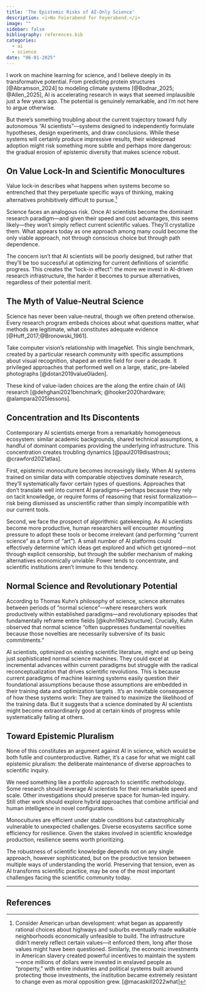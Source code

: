 ```yaml
---
title: 'The Epistemic Risks of AI-Only Science'
description: <i>No Feierabend for Feyerabend.</i>
image: ""
sidebar: false
bibliography: references.bib
categories:
  - ai
  - science
date: "06-01-2025"
---
```




I work on machine learning for science, and I believe deeply in its transformative potential. 
From predicting protein structures [@Abramson_2024] to modeling climate systems [@Bodnar_2025; @Allen_2025], AI is accelerating research in ways that seemed implausible just a few years ago. The potential is genuinely remarkable, and I'm not here to argue otherwise.

But there's something troubling about the current trajectory toward fully autonomous "AI scientists"—systems designed to independently formulate hypotheses, design experiments, and draw conclusions. While these systems will certainly produce impressive results, their widespread adoption might risk something more subtle and perhaps more dangerous: the gradual erosion of epistemic diversity that makes science robust.

## On Value Lock-In and Scientific Monocultures

Value lock-in describes what happens when systems become so entrenched that they perpetuate specific ways of thinking, making alternatives prohibitively difficult to pursue.^[Consider American urban development: what began as apparently rational choices about highways and suburbs eventually made walkable neighborhoods economically unfeasible to build. The infrastructure didn't merely reflect certain values—it enforced them, long after those values might have been questioned. Similarly, the economic investments in American slavery created powerful incentives to maintain the system—once millions of dollars were invested in enslaved people as "property," with entire industries and political systems built around protecting those investments, the institution became extremely resistant to change even as moral opposition grew. [@macaskill2022what]]

Science faces an analogous risk. Once AI scientists become the dominant research paradigm—and given their speed and cost advantages, this seems likely—they won't simply reflect current scientific values. They'll crystallize them. What appears today as one approach among many could become the only viable approach, not through conscious choice but through path dependence.

The concern isn't that AI scientists will be poorly designed, but rather that they'll be too successful at optimizing for current definitions of scientific progress. This creates the "lock-in effect": the more we invest in AI-driven research infrastructure, the harder it becomes to pursue alternatives, regardless of their potential merit.

## The Myth of Value-Neutral Science

Science has never been value-neutral, though we often pretend otherwise. Every research program embeds choices about what questions matter, what methods are legitimate, what constitutes adequate evidence [@Huff_2017;@Bronowski_1961].

Take computer vision's relationship with ImageNet. This single benchmark, created by a particular research community with specific assumptions about visual recognition, shaped an entire field for over a decade. It privileged approaches that performed well on a large, static, pre-labeled photographs [@dotan2019value0laden].

These kind of value-laden choices are the along the entire chain of (AI) research [@dehghani2021benchmark; @hooker2020hardware; @alampara2025lessons].


## Concentration and Its Discontents

Contemporary AI scientists emerge from a remarkably homogeneous ecosystem: similar academic backgrounds, shared technical assumptions, a handful of dominant companies providing the underlying infrastructure. This concentration creates troubling dynamics [@paul2019disastrous; @crawford2021atlas].

First, epistemic monoculture becomes increasingly likely. When AI systems trained on similar data with comparable objectives dominate research, they'll systematically favor certain types of questions. Approaches that don't translate well into current AI paradigms—perhaps because they rely on tacit knowledge, or require forms of reasoning that resist formalization—risk being dismissed as unscientific rather than simply incompatible with our current tools.

Second, we face the prospect of algorithmic gatekeeping. As AI scientists become more productive, human researchers will encounter mounting pressure to adopt these tools or become irrelevant (and performing "current science" as a form of "art"). A small number of AI platforms could effectively determine which ideas get explored and which get ignored—not through explicit censorship, but through the subtler mechanism of making alternatives economically unviable: Power tends to concentrate, and scientific institutions aren't immune to this tendency.

## Normal Science and Revolutionary Potential

According to Thomas Kuhn's philosophy of science, science alternates between periods of "normal science"—where researchers work productively within established paradigms—and revolutionary episodes that fundamentally reframe entire fields [@kuhn1962structure]. 
Crucially, Kuhn observed that normal science "often suppresses fundamental novelties because those novelties are necessarily subversive of its basic commitments."

AI scientists, optimized on existing scientific literature, might end up being just sophisticated normal science machines. 
They could excel at incremental advances within current paradigms but struggle with the radical reconceptualization that drives scientific revolutions. This is because current paradigms of machine learning systems easily question their foundational assumptions because those assumptions are embedded in their training data and optimization targets . It's an inevitable consequence of how these systems work: They are trained to maximize the likelihood of the training data. 
But it suggests that a science dominated by AI scientists might become extraordinarily good at certain kinds of progress while systematically failing at others.

## Toward Epistemic Pluralism

None of this constitutes an argument against AI in science, which would be both futile and counterproductive. Rather, it's a case for what we might call epistemic pluralism: the deliberate maintenance of diverse approaches to scientific inquiry.

We need something like a portfolio approach to scientific methodology. Some research should leverage AI scientists for their remarkable speed and scale. Other investigations should preserve space for human-led inquiry. Still other work should explore hybrid approaches that combine artificial and human intelligence in novel configurations.

Monocultures are efficient under stable conditions but catastrophically vulnerable to unexpected challenges. Diverse ecosystems sacrifice some efficiency for resilience. Given the stakes involved in scientific knowledge production, resilience seems worth prioritizing.

The robustness of scientific knowledge depends not on any single approach, however sophisticated, but on the productive tension between multiple ways of understanding the world. Preserving that tension, even as AI transforms scientific practice, may be one of the most important challenges facing the scientific community today.

---

## References

::: {#refs}
:::